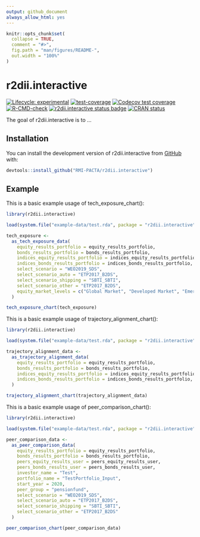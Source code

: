 ```yaml
---
output: github_document
always_allow_html: yes
---
```


<!-- README.md is generated from README.Rmd. Please edit that file -->

```r
knitr::opts_chunk$set(
  collapse = TRUE,
  comment = "#>",
  fig.path = "man/figures/README-",
  out.width = "100%"
)
```

# r2dii.interactive

<!-- badges: start -->
[![Lifecycle: experimental](https://img.shields.io/badge/lifecycle-experimental-orange.svg)](https://www.tidyverse.org/lifecycle/#experimental)
[![test-coverage](https://github.com/RMI-PACTA/r2dii.interactive/actions/workflows/test-coverage.yaml/badge.svg)](https://github.com/RMI-PACTA/r2dii.interactive/actions/workflows/test-coverage.yaml)
[![Codecov test coverage](https://codecov.io/gh/RMI-PACTA/r2dii.interactive/branch/master/graph/badge.svg)](https://codecov.io/gh/RMI-PACTA/r2dii.interactive?branch=master)
[![R-CMD-check](https://github.com/RMI-PACTA/r2dii.interactive/workflows/R-CMD-check/badge.svg)](https://github.com/RMI-PACTA/r2dii.interactive/actions)
[![r2dii.interactive status badge](https://2degreesinvesting.r-universe.dev/badges/r2dii.interactive)](https://2degreesinvesting.r-universe.dev)
[![CRAN status](https://www.r-pkg.org/badges/version/r2dii.interactive)](https://CRAN.R-project.org/package=r2dii.interactive)
<!-- badges: end -->

The goal of r2dii.interactive is to ...

## Installation

<!--
You can install the released version of r2dii.interactive from [CRAN](https://CRAN.R-project.org) with:

``` r
install.packages("r2dii.interactive")
```
-->

You can install the development version of r2dii.interactive from [GitHub](https://github.com/RMI-PACTA/r2dii.interactive) with:

``` r
devtools::install_github("RMI-PACTA/r2dii.interactive")
```

## Example

This is a basic example usage of tech_exposure_chart():

``` r
library(r2dii.interactive)

load(system.file("example-data/test.rda", package = "r2dii.interactive"))

tech_exposure <-
  as_tech_exposure_data(
    equity_results_portfolio = equity_results_portfolio,
    bonds_results_portfolio = bonds_results_portfolio,
    indices_equity_results_portfolio = indices_equity_results_portfolio,
    indices_bonds_results_portfolio = indices_bonds_results_portfolio,
    select_scenario = "WEO2019_SDS",
    select_scenario_auto = "ETP2017_B2DS",
    select_scenario_shipping = "SBTI_SBTI",
    select_scenario_other = "ETP2017_B2DS",
    equity_market_levels = c("Global Market", "Developed Market", "Emerging Market")
  )

tech_exposure_chart(tech_exposure)
```

This is a basic example usage of trajectory_alignment_chart():

``` r
library(r2dii.interactive)

load(system.file("example-data/test.rda", package = "r2dii.interactive"))

trajectory_alignment_data <-
  as_trajectory_alignment_data(
    equity_results_portfolio = equity_results_portfolio,
    bonds_results_portfolio = bonds_results_portfolio,
    indices_equity_results_portfolio = indices_equity_results_portfolio,
    indices_bonds_results_portfolio = indices_bonds_results_portfolio,
  )

trajectory_alignment_chart(trajectory_alignment_data)
```

This is a basic example usage of peer_comparison_chart():

``` r
library(r2dii.interactive)

load(system.file("example-data/test.rda", package = "r2dii.interactive"))

peer_comparison_data <-
  as_peer_comparison_data(
    equity_results_portfolio = equity_results_portfolio,
    bonds_results_portfolio = bonds_results_portfolio,
    peers_equity_results_user = peers_equity_results_user,
    peers_bonds_results_user = peers_bonds_results_user,
    investor_name = "Test",
    portfolio_name = "TestPortfolio_Input",
    start_year = 2020,
    peer_group = "pensionfund",
    select_scenario = "WEO2019_SDS",
    select_scenario_auto = "ETP2017_B2DS",
    select_scenario_shipping = "SBTI_SBTI",
    select_scenario_other = "ETP2017_B2DS"
  )

peer_comparison_chart(peer_comparison_data)
```
